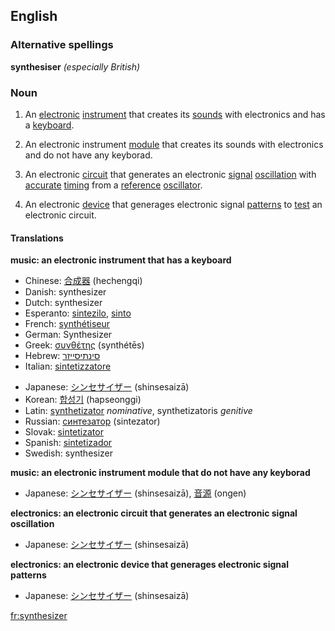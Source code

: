 {{wikipedia}}
==English==

===Alternative spellings===
'''synthesiser''' ''(especially British)''

===Noun===
{{en-noun}}

#{{music}} An [[electronic]] [[instrument]] that creates its [[sound]]s with electronics and has a [[keyboard]].
#{{music}} An electronic instrument [[module]] that creates its sounds with electronics and do not have any keyborad.
#{{electronics}} An electronic [[circuit]] that generates an electronic [[signal]] [[oscillation]] with [[accurate]] [[timing]] from a [[reference]] [[oscillator]].
#{{electronics}} An electronic [[device]] that generages electronic signal [[pattern]]s to [[test]] an electronic circuit.

====Translations====
'''music: an electronic instrument that has a keyboard'''
{{top}}
*Chinese: [[合成器]] (hechengqi)
*Danish: synthesizer
*Dutch: synthesizer
*Esperanto: [[sintezilo]], [[sinto]]
*French: [[synthétiseur]]
*German: Synthesizer
*Greek: [[συνθέτης]] (synthét&#275;s)
*Hebrew: [[סינתיסייזר]]
*Italian: [[sintetizzatore]]
{{mid}}
*Japanese: [[シンセサイザー]] (shinsesaizā)
*Korean: [[합성기]] (hapseonggi)
*Latin: [[synthetizator]] ''nominative'', synthetizatoris ''genitive''
*Russian: [[синтезатор]] (sintezator)
*Slovak: [[sintetizator]]
*Spanish: [[sintetizador]]
*Swedish: synthesizer
{{bottom}}

'''music: an electronic instrument module that do not have any keyborad'''
{{top}}
*Japanese: [[シンセサイザー]] (shinsesaizā), [[音源]] (ongen)
{{mid}}
{{bottom}}

'''electronics: an electronic circuit that generates an electronic signal oscillation'''
{{top}}
*Japanese: [[シンセサイザー]] (shinsesaizā)
{{mid}}
{{bottom}}

'''electronics: an electronic device that generages electronic signal patterns'''
{{top}}
*Japanese: [[シンセサイザー]] (shinsesaizā)
{{mid}}
{{bottom}}


[[fr:synthesizer]]